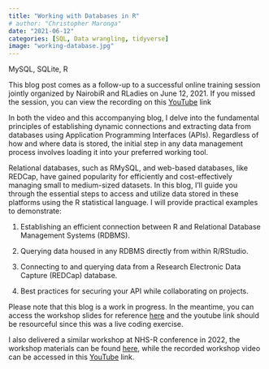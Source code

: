 ```yaml
---
title: "Working with Databases in R"
# author: "Christopher Maronga"
date: "2021-06-12"
categories: [SQL, Data wrangling, tidyverse]
image: "working-database.jpg"
---
```


MySQL, SQLite, R

This blog post comes as a follow-up to a successful online training session jointly organized by NairobiR and RLadies on June 12, 2021. If you missed the session, you can view the recording on this [YouTube](https://youtu.be/txMmjDQoQqE?si=3SJ2pm_gQADa_DHY) link

In both the video and this accompanying blog, I delve into the fundamental principles of establishing dynamic connections and extracting data from databases using Application Programming Interfaces (APIs). Regardless of how and where data is stored, the initial step in any data management process involves loading it into your preferred working tool.

Relational databases, such as RMySQL, and web-based databases, like REDCap, have gained popularity for efficiently and cost-effectively managing small to medium-sized datasets. In this blog, I'll guide you through the essential steps to access and utilize data stored in these platforms using the R statistical language. I will provide practical examples to demonstrate:

1.  Establishing an efficient connection between R and Relational Database Management Systems (RDBMS).

2.  Querying data housed in any RDBMS directly from within R/RStudio.

3.  Connecting to and querying data from a Research Electronic Data Capture (REDCap) database.

4.  Best practices for securing your API while collaborating on projects.

Please note that this blog is a work in progress. In the meantime, you can access the workshop slides for reference [here](https://github.com/cmaronga/cmaronga.github.io/blob/main/my_files/working_with_databases_in_R.pdf) and the youtube link should be resourceful since this was a live coding exercise.

I also delivered a similar workshop at NHS-R conference in 2022, the workshop materials can be found [here](https://github.com/cmaronga/NHSR-databases-with-R), while the recorded workshop video can be accessed in this [YouTube](https://youtu.be/htQWauSV9J4?si=uuhIxzy5WNizkFOD) link.

